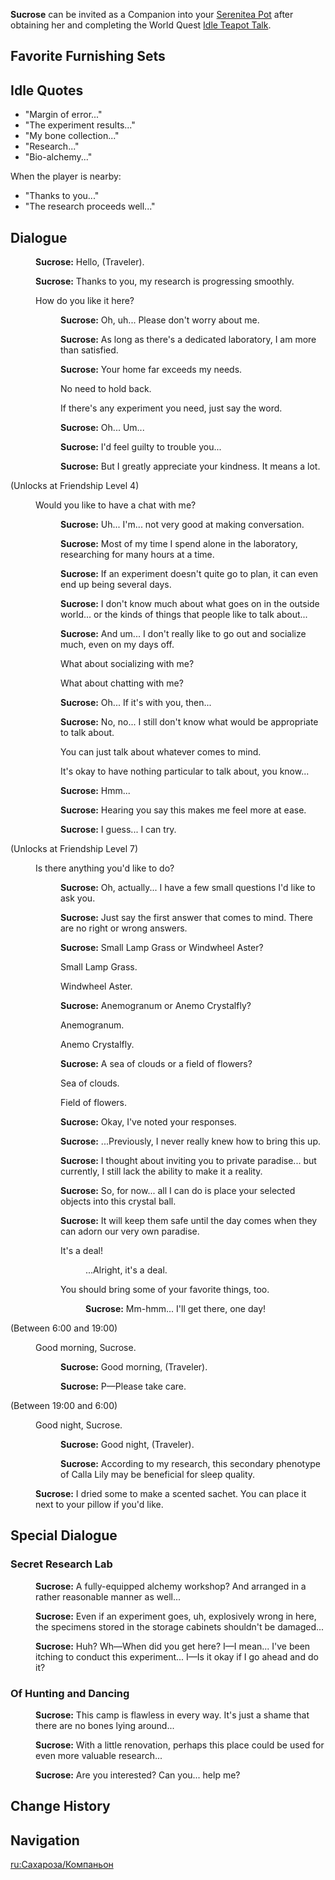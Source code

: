 {{CharacterTabs}}
{{Furnishing Infobox
|title          = Sucrose
|id             = 368130
|image          = Character Sucrose Thumb.png
|category       = Companion
|subcategory    = Companion
|rarity         = 4
|adeptal_energy = 300
|load           = 1200
|description    = Character In-Residence
}}
'''Sucrose''' can be invited as a Companion into your [[Serenitea Pot]] after obtaining her and completing the World Quest [[Idle Teapot Talk]].

==Favorite Furnishing Sets==
{{HousingCompanion|favorite}}
{{Companion Favor Table}}

==Idle Quotes==
*"Margin of error..."
*"The experiment results..."
*"My bone collection..."
*"Research..."
*"Bio-alchemy..."
When the player is nearby:
*"Thanks to you..."
*"The research proceeds well..."

==Dialogue==
{{Dialogue start}}
:{{A|vo sucrose mimitomo hello 01.ogg}} '''Sucrose:''' Hello, (Traveler).
:{{A|vo sucrose mimitomo hello 02.ogg}} '''Sucrose:''' Thanks to you, my research is progressing smoothly.
:{{DIcon}} How do you like it here?
::{{A|vo sucrose mimitomo friendship1 01.ogg}} '''Sucrose:''' Oh, uh... Please don't worry about me.
::{{A|vo sucrose mimitomo friendship1 02.ogg}} '''Sucrose:''' As long as there's a dedicated laboratory, I am more than satisfied.
::{{A|vo sucrose mimitomo friendship1 03.ogg}} '''Sucrose:''' Your home far exceeds my needs.
::{{DIcon}} No need to hold back.
::{{DIcon}} If there's any experiment you need, just say the word.
::{{A|vo sucrose mimitomo friendship1 04.ogg}} '''Sucrose:''' Oh... Um...
::{{A|vo sucrose mimitomo friendship1 05.ogg}} '''Sucrose:''' I'd feel guilty to trouble you...
::{{A|vo sucrose mimitomo friendship1 06.ogg}} '''Sucrose:''' But I greatly appreciate your kindness. It means a lot.
;(Unlocks at Friendship Level 4)
:{{DIcon}} Would you like to have a chat with me?
::{{A|vo sucrose mimitomo friendship2 01.ogg}} '''Sucrose:''' Uh... I'm... not very good at making conversation.
::{{A|vo sucrose mimitomo friendship2 02.ogg}} '''Sucrose:''' Most of my time I spend alone in the laboratory, researching for many hours at a time.
::{{A|vo sucrose mimitomo friendship2 03.ogg}} '''Sucrose:''' If an experiment doesn't quite go to plan, it can even end up being several days.
::{{A|vo sucrose mimitomo friendship2 04.ogg}} '''Sucrose:''' I don't know much about what goes on in the outside world... or the kinds of things that people like to talk about...
::{{A|vo sucrose mimitomo friendship2 05.ogg}} '''Sucrose:''' And um... I don't really like to go out and socialize much, even on my days off.
::{{DIcon}} What about socializing with me?
::{{DIcon}} What about chatting with me?
::{{A|vo sucrose mimitomo friendship2 06.ogg}} '''Sucrose:''' Oh... If it's with you, then...
::{{A|vo sucrose mimitomo friendship2 07.ogg}} '''Sucrose:''' No, no... I still don't know what would be appropriate to talk about.
::{{DIcon}} You can just talk about whatever comes to mind.
::{{DIcon}} It's okay to have nothing particular to talk about, you know...
::{{A|vo sucrose mimitomo friendship2 08.ogg}} '''Sucrose:''' Hmm...
::{{A|vo sucrose mimitomo friendship2 09.ogg}} '''Sucrose:''' Hearing you say this makes me feel more at ease.
::{{A|vo sucrose mimitomo friendship2 10.ogg}} '''Sucrose:''' I guess... I can try.
;(Unlocks at Friendship Level 7)
:{{DIcon}} Is there anything you'd like to do?
::{{A|vo sucrose mimitomo friendship3 01.ogg}} '''Sucrose:''' Oh, actually... I have a few small questions I'd like to ask you.
::{{A|vo sucrose mimitomo friendship3 02.ogg}} '''Sucrose:''' Just say the first answer that comes to mind. There are no right or wrong answers.
::{{A|vo sucrose mimitomo friendship3 03.ogg}} '''Sucrose:''' Small Lamp Grass or Windwheel Aster?
::{{DIcon}} Small Lamp Grass.
::{{DIcon}} Windwheel Aster.
::{{A|vo sucrose mimitomo friendship3 04.ogg}} '''Sucrose:''' Anemogranum or Anemo Crystalfly?
::{{DIcon}} Anemogranum.
::{{DIcon}} Anemo Crystalfly.
::{{A|vo sucrose mimitomo friendship3 05.ogg}} '''Sucrose:''' A sea of clouds or a field of flowers?
::{{DIcon}} Sea of clouds.
::{{DIcon}} Field of flowers.
::{{A|vo sucrose mimitomo friendship3 06.ogg}} '''Sucrose:''' Okay, I've noted your responses.
::{{A|vo sucrose mimitomo friendship3 07.ogg}} '''Sucrose:''' ...Previously, I never really knew how to bring this up.
::{{A|vo sucrose mimitomo friendship3 08.ogg}} '''Sucrose:''' I thought about inviting you to private paradise... but currently, I still lack the ability to make it a reality.
::{{A|vo sucrose mimitomo friendship3 09.ogg}} '''Sucrose:''' So, for now... all I can do is place your selected objects into this crystal ball.
::{{A|vo sucrose mimitomo friendship3 10.ogg}} '''Sucrose:''' It will keep them safe until the day comes when they can adorn our very own paradise.
::{{DIcon}} It's a deal!
:::{{A|vo sucrose mimitomo friendship3 11a.ogg}} ...Alright, it's a deal.
::{{DIcon}} You should bring some of your favorite things, too.
:::{{A|vo sucrose mimitomo friendship3 11b.ogg}} '''Sucrose:''' Mm-hmm... I'll get there, one day!
;<nowiki>(Between 6:00 and 19:00)</nowiki>
:{{DIcon}} Good morning, Sucrose.
::{{A|vo sucrose mimitomo morning 01.ogg}} '''Sucrose:''' Good morning, (Traveler).
::{{A|vo sucrose mimitomo morning 02.ogg}} '''Sucrose:''' P&mdash;Please take care.
;<nowiki>(Between 19:00 and 6:00)</nowiki>
:{{DIcon}} Good night, Sucrose.
::{{A|vo sucrose mimitomo night 01.ogg}} '''Sucrose:''' Good night, (Traveler).
::{{A|vo sucrose mimitomo night 02.ogg}} '''Sucrose:''' According to my research, this secondary phenotype of Calla Lily may be beneficial for sleep quality.
:{{A|vo sucrose mimitomo night 03.ogg}} '''Sucrose:''' I dried some to make a scented sachet. You can place it next to your pillow if you'd like.
{{Dialogue end}}

==Special Dialogue==
{{HousingCompanion|special}}

===Secret Research Lab===
{{Dialogue start}}
:{{A|vo mimitomo md sucrose alchemy 01.ogg}} '''Sucrose:''' A fully-equipped alchemy workshop? And arranged in a rather reasonable manner as well...
:{{A|vo mimitomo md sucrose alchemy 02.ogg}} '''Sucrose:''' Even if an experiment goes, uh, explosively wrong in here, the specimens stored in the storage cabinets shouldn't be damaged...
:{{A|vo mimitomo md sucrose alchemy 03.ogg}} '''Sucrose:''' Huh? Wh&mdash;When did you get here? I&mdash;I mean... I've been itching to conduct this experiment... I&mdash;Is it okay if I go ahead and do it?
{{Dialogue end}}

===Of Hunting and Dancing===
{{Dialogue start}}
:{{A|vo mimitomo md sucrose hillichurl 01.ogg}} '''Sucrose:''' This camp is flawless in every way. It's just a shame that there are no bones lying around...
:{{A|vo mimitomo md sucrose hillichurl 02.ogg}} '''Sucrose:''' With a little renovation, perhaps this place could be used for even more valuable research...
:{{A|vo mimitomo md sucrose hillichurl 03.ogg}} '''Sucrose:''' Are you interested? Can you... help me?
{{Dialogue end}}

==Change History==
{{Change History|1.6}}

==Navigation==
{{Furnishing Navbox/Living|Companion}}

[[ru:Сахароза/Компаньон]]